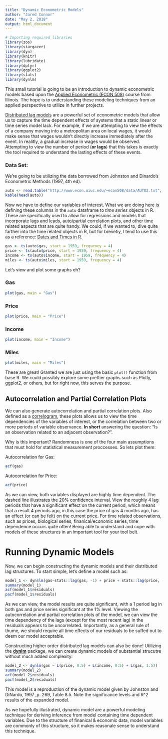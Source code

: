 ---
title: "Dynamic Econometric Models"
author: "Jared Connor"
date: "May 2, 2018"
output: html_document
---
```{r, message=FALSE, include=FALSE}

# Importing required libraries
library(zoo)
library(stargazer)
library(dyn)
library(knitr)
library(lubridate)
library(dplyr)
library(ggplot2)
library(stats)
library(dynlm)

```

This small tutorial is going to be an introduction to dynamic econometric models based upon the [Applied Econometric (ECON 508)](http://www.econ.uiuc.edu/~econ508/R/e-ta3_R.html) course from Illinois. The hope is to understanding these modeling techniques from an applied perspective to utilize in further projects. 

[Distributed lag models](http://www.reed.edu/economics/parker/312/tschapters/S13_Ch_3.pdf) are a powerful set of econometric models that allow us to capture the time dependent effects of systems that a static linear or time series model lack. For example, if we are attempting to view the effects of a company moving into a metropolitan area on local wages, it would make sense that wages wouldn't directly increase immediately after the event. In realitly, a gradual increase in wages would be observed. Attempting to view the number of period (__or lags__) that this takes is exactly the tool required to understand the lasting effects of these events. 

### Data Set: 
We're going to be utilizing the data borrowed from Johnston and Dinardo's Econometric Methods (1997, 4th ed). 

```{r}

auto <- read.table("http://www.econ.uiuc.edu/~econ508/data/AUTO2.txt", header = TRUE)
kable(head(auto))

```

Now we have to define our variables of interest. What we are doing here is defining these columns in the `auto` dataframe to _time series_ objects in R. These are specifically used to allow for regressions and models that incorporate lags and leads, auto/partial correlation plots, and other time related aspects that are quite handy. We could, if we wanted to, dive quite farther into the time related objects in R, but for brevetiy, I tend to use this as a reference: [Dates and Times in R](https://www.stat.berkeley.edu/~s133/dates.html).

```{r}

gas <- ts(auto$gas, start = 1959, frequency = 4)
price <- ts(auto$price, start = 1959, frequency = 4)
income <- ts(auto$income, start = 1959, frequency = 4)
miles <- ts(auto$miles, start = 1959, frequency = 4)

```

Let's view and plot some graphs eh? 

### Gas
```{r}

plot(gas, main = "Gas")

```

### Price 
```{r}

plot(price, main = "Price")

```

### Income
```{r}

plot(income, main = "Income")

```

### Miles 
```{r}

plot(miles, main = "Miles")

```

These are great! Granted we are just using the basic `plot()` function from base R. We could possibly explore some prettier graphs such as Plotly, ggplot2, or others, but for right now, this serves the purpose. 


## Autocorrelation and Partial Correlation Plots

We can also generate autocorrelation and partial correlation plots. Also defined as a [correlogram](https://en.wikipedia.org/wiki/Correlogram), these plots allows us to view the time dependencies of the variables of interest, or the correlation between two or more periods of variable observance. __In short__ answering the question: "Is an observation related to an adjacent observation?".

Why is this important? Randomness is one of the four main assumptions that must hold for statistical measurement proccesses. So lets plot them: 

Autocorrelation for Gas:
```{r}

acf(gas)

```

Autocorrelation for Price:
```{r}

acf(price)

```

As we can view, both variables displayed are highly time dependent. The dashed line illustrates the 20% confidence interval. View the roughly 4 lag periods that have a significant effect on the current period, which means that a result 4 periods ago, in this case the price of gas 4 months ago, has an effect (or can be felt) on the current price. For time related observations, such as prices, biological series, finanical/economic series, time dependence occurs quite often! Being able to understand and cope with models of these structures in an important tool for your tool belt. 

# Running Dynamic Models
Now, we can begin constructing the dynamic models and their distributed lag structures. To start simple, let's define a model such as: 
```{r} 

model_1 <- dyn$lm(gas~stats::lag(gas, -1) + price + stats::lag(price, -1))
summary(model_1)
acf(model_1$residuals)
pacf(model_1$residuals)
```

As we can view, the model results are quite significant, with a 1 period lag in both gas and price series significant at the 1% level. Viewing the autocorrelation and partial correlation plots of the model, we can view the time dependency of the lags (except for the most recent lag) in the residuals appears to be uncorrelated. Importantly, as a general rule of thume, we should require all time effects of our residuals to be suffed out to deem our model acceptable. 

Constructing higher order distributed lag models can also be done! Utilizing the [__dynlm__](https://cran.r-project.org/web/packages/dynlm/dynlm.pdf) package, we can create dynamic models of substantial strucutre without much added complexity: 

```{r}

model_2 <- dynlm(gas ~ L(price, 0:5) + L(income, 0:5) + L(gas, 1:5))
summary(model_2)
acf(model_2$residuals)
pacf(model_2$residuals)

```

This model is a reproduction of the dynamic model given by Johnston and DiNardo, 1997 ,p. 269, Table 8.5. Note the significance levels and R^2 results of the expanded model. 

As we hopefully illustrated, dynamic model are a powerful modeling technique for deriving inference from model containing time dependent variables. Due to the structure of finanical & economic data, model variables are commonly of this structure, so it makes reasonale sense to understand this technique. 
